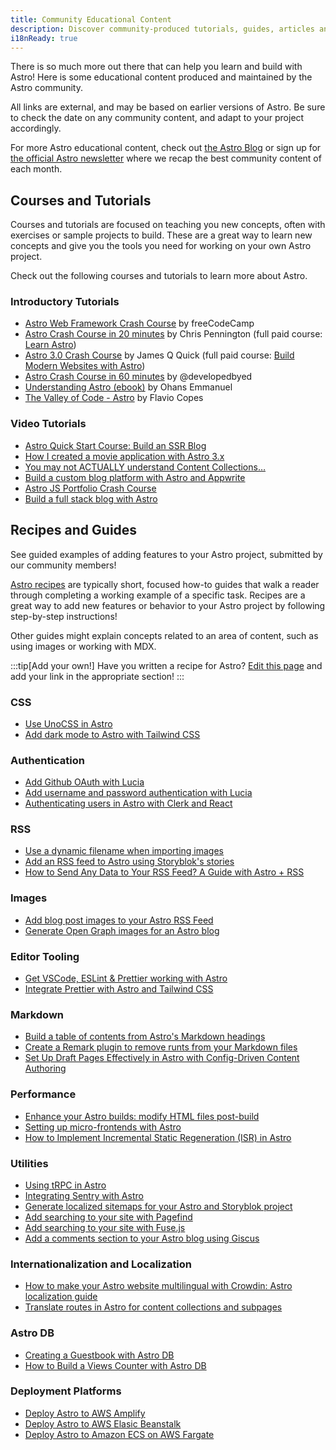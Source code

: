 ```yaml
---
title: Community Educational Content
description: Discover community-produced tutorials, guides, articles and videos to help you learn and build with Astro!
i18nReady: true
---
```



There is so much more out there that can help you learn and build with Astro! Here is some educational content produced and maintained by the Astro community.

All links are external, and may be based on earlier versions of Astro. Be sure to check the date on any community content, and adapt to your project accordingly.

For more Astro educational content, check out [the Astro Blog](https://astro.build/blog/) or sign up for [the official Astro newsletter](https://astro.build/newsletter/signup) where we recap the best community content of each month.

## Courses and Tutorials 

Courses and tutorials are focused on teaching you new concepts, often with exercises or sample projects to build. These are a great way to learn new concepts and give you the tools you need for working on your own Astro project.

Check out the following courses and tutorials to learn more about Astro.

### Introductory Tutorials
  - [Astro Web Framework Crash Course](https://www.youtube.com/watch?v=e-hTm5VmofI) by freeCodeCamp
  - [Astro Crash Course in 20 minutes](https://www.youtube.com/watch?v=zrPVTf761OI) by Chris Pennington (full paid course: [Learn Astro](https://learnastro.dev/))
  - [Astro 3.0 Crash Course](https://www.youtube.com/watch?v=qBOz6TpYAOg) by James Q Quick (full paid course: [Build Modern Websites with Astro](https://astrocourse.dev/))
  - [Astro Crash Course in 60 minutes](https://www.youtube.com/watch?v=NniT0vKyn-E) by @developedbyed
  - [Understanding Astro (ebook)](https://www.ohansemmanuel.com/books/understanding-astro) by Ohans Emmanuel
  - [The Valley of Code - Astro](https://thevalleyofcode.com/astro) by Flavio Copes

  ### Video Tutorials
  - [Astro Quick Start Course: Build an SSR Blog](https://www.youtube.com/watch?v=XoIHKO6AkoM)
  - [How I created a movie application with Astro 3.x](https://www.youtube.com/watch?v=Gvr4WhgfP0w)
  - [You may not ACTUALLY understand Content Collections…](https://www.youtube.com/watch?v=Fcw4c3wzm7I)
  - [Build a custom blog platform with Astro and Appwrite](https://www.youtube.com/watch?v=OERqwLy_reA)
  - [Astro JS Portfolio Crash Course](https://www.youtube.com/watch?v=TwWvNK0yHjI)
  - [Build a full stack blog with Astro](https://egghead.io/courses/build-a-full-stack-blog-with-astro-7ffcf9ec)

## Recipes and Guides

See guided examples of adding features to your Astro project, submitted by our community members!

[Astro recipes](/en/recipes/) are typically short, focused how-to guides that walk a reader through completing a working example of a specific task. Recipes are a great way to add new features or behavior to your Astro project by following step-by-step instructions!

Other guides might explain concepts related to an area of content, such as using images or working with MDX.

:::tip[Add your own!]
Have you written a recipe for Astro? [Edit this page](https://github.com/withastro/docs/edit/main/src/content/docs/en/community-resources/content.mdx) and add your link in the appropriate section!
:::

### CSS
- [Use UnoCSS in Astro](https://www.elian.codes/blog/23-02-11-implementing-unocss-in-astro/)
- [Add dark mode to Astro with Tailwind CSS](https://www.kevinzunigacuellar.com/blog/dark-mode-in-astro/)
### Authentication
- [Add Github OAuth with Lucia](https://lucia-auth.com/tutorials/github-oauth/astro)
- [Add username and password authentication with Lucia](https://lucia-auth.com/tutorials/username-and-password/astro)
- [Authenticating users in Astro with Clerk and React](https://www.launchfa.st/blog/react-astro-clerk)
### RSS
- [Use a dynamic filename when importing images](https://vaihe.com/blog/astro/astro-dynamic-image-prop/)
- [Add an RSS feed to Astro using Storyblok's stories](https://straffesites.com/en/blog/rss-feed-astro-storyblok)
- [How to Send Any Data to Your RSS Feed? A Guide with Astro + RSS](https://aritraroy.live/tutorial/blogs/2023/how-to-send-any-data-to-rss-feed/)
### Images
- [Add blog post images to your Astro RSS Feed](https://webreaper.dev/posts/astro-rss-feed-blog-post-images/)
- [Generate Open Graph images for an Astro blog](https://techsquidtv.com/blog/generating-open-graph-images-for-astro/)
### Editor Tooling
- [Get VSCode, ESLint & Prettier working with Astro](https://patheticgeek.dev/blog/astro-prettier-eslint-vscode)
- [Integrate Prettier with Astro and Tailwind CSS](https://straffesites.com/en/blog/integrate-prettier-astro-tailwindcss)
### Markdown
- [Build a table of contents from Astro's Markdown headings](https://kld.dev/building-table-of-contents/)
- [Create a Remark plugin to remove runts from your Markdown files](https://eatmon.co/blog/remove-runts-markdown/)
- [Set Up Draft Pages Effectively in Astro with Config-Driven Content Authoring](https://akashrajpurohit.com/blog/set-up-draft-pages-effectively-in-astro-with-configdriven-content-authoring/)
### Performance
- [Enhance your Astro builds: modify HTML files post-build](https://straffesites.com/en/blog/optimize-astro-html-post-build)
- [Setting up micro-frontends with Astro](https://medium.com/@sergio.a.soria/setting-up-micro-frontends-with-astro-and-ecma-script-modules-137340d2c520)
- [How to Implement Incremental Static Regeneration (ISR) in Astro](https://logsnag.com/blog/implementing-isr-in-astro)
### Utilities
- [Using tRPC in Astro](https://www.thomasledoux.be/blog/using-trpc-astro-islands-react)
- [Integrating Sentry with Astro](https://akashrajpurohit.com/blog/seamless-error-tracking-integrating-sentry-with-astro/)
- [Generate localized sitemaps for your Astro and Storyblok project](https://straffesites.com/en/blog/localized-sitemap-astro-storyblok)
- [Add searching to your site with Pagefind](https://blog.otterlord.dev/posts/astro-search/)
- [Add searching to your site with Fuse.js](https://www.youtube.com/watch?v=XnV_2MWqAhQ)
- [Add a comments section to your Astro blog using Giscus](https://elazizi.com/posts/add-comments-section-to-your-astro-blog/)
### Internationalization and Localization
- [How to make your Astro website multilingual with Crowdin: Astro localization guide](https://crowdin.com/blog/2023/06/21/astro-localization-and-i18n)
- [Translate routes in Astro for content collections and subpages](https://www.webdesign-sopelnik.de/en/blog/translate-routes-for-astro-content-collections-or-subpages-with-trailingslash-and-base-support/)
### Astro DB
- [Creating a Guestbook with Astro DB](https://ryantrimble.com/blog/creating-a-guestbook-with-astro-db/)
- [How to Build a Views Counter with Astro DB](https://www.vorillaz.com/astro-views)
### Deployment Platforms
- [Deploy Astro to AWS Amplify](https://www.launchfa.st/blog/deploy-astro-aws-amplify)
- [Deploy Astro to AWS Elasic Beanstalk](https://www.launchfa.st/blog/deploy-astro-aws-elastic-beanstalk)
- [Deploy Astro to Amazon ECS on AWS Fargate](https://www.launchfa.st/blog/deploy-astro-aws-fargate)
